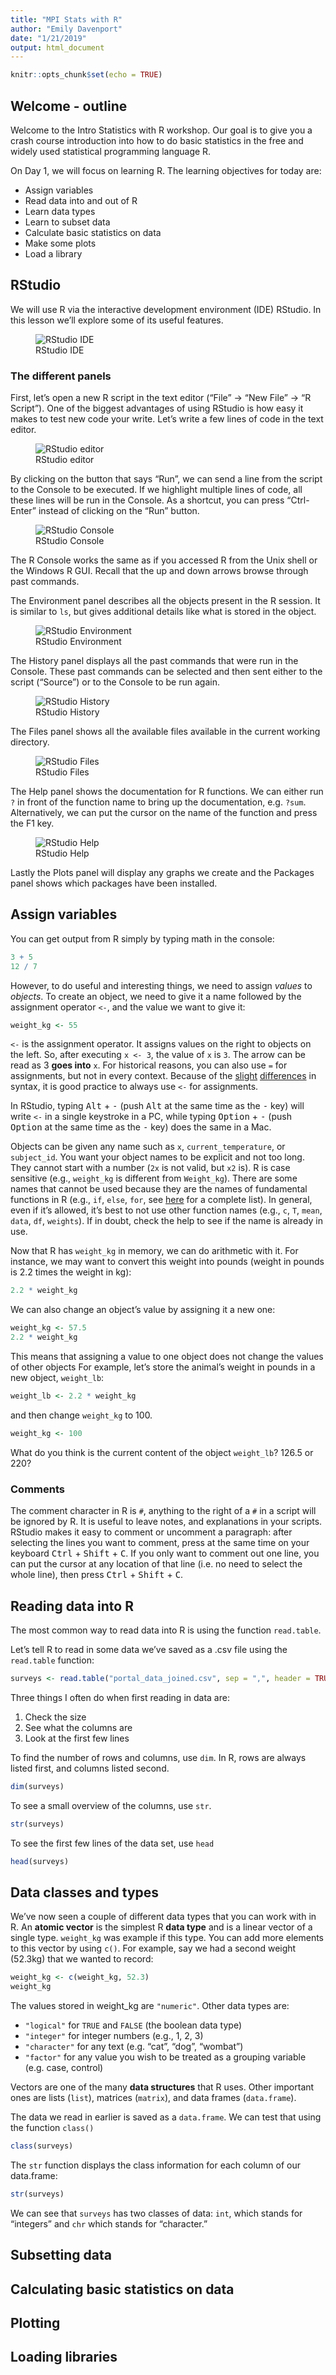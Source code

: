 ```yaml
---
title: "MPI Stats with R"
author: "Emily Davenport"
date: "1/21/2019"
output: html_document
---
```


```r
knitr::opts_chunk$set(echo = TRUE)
```

## Welcome - outline

Welcome to the Intro Statistics with R workshop. 
Our goal is to give you a crash course introduction into how to do basic statistics in the free and widely used statistical programming language R. 

On Day 1, we will focus on learning R. 
The learning objectives for today are:

* Assign variables
* Read data into and out of R
* Learn data types
* Learn to subset data
* Calculate basic statistics on data
* Make some plots
* Load a library

## RStudio
We will use R via the interactive development environment (IDE) RStudio.
In this lesson we'll explore some of its useful features.

![RStudio IDE](fig/rstudio-full.png)

### The different panels

First, let's open a new R script in the text editor ("File" -> "New File" -> "R Script").
One of the biggest advantages of using RStudio is how easy it makes to test new code your write.
Let's write a few lines of code in the text editor.

![RStudio editor](fig/rstudio-editor.png)

By clicking on the button that says "Run", we can send a line from the script to the Console to be executed.
If we highlight multiple lines of code, all these lines will be run in the Console.
As a shortcut, you can press "Ctrl-Enter" instead of clicking on the "Run" button.

![RStudio Console](fig/rstudio-console.png)

The R Console works the same as if you accessed R from the Unix shell or the Windows R GUI.
Recall that the up and down arrows browse through past commands.

The Environment panel describes all the objects present in the R session.
It is similar to `ls`, but gives additional details like what is stored in the object.

![RStudio Environment](fig/rstudio-environment.png)

The History panel displays all the past commands that were run in the Console.
These past commands can be selected and then sent either to the script ("Source") or to the Console to be run again.

![RStudio History](fig/rstudio-history.png)

The Files panel shows all the available files available in the current working directory.

![RStudio Files](fig/rstudio-files.png)

The Help panel shows the documentation for R functions.
We can either run `?` in front of the function name to bring up the documentation, e.g. `?sum`.
Alternatively, we can put the cursor on the name of the function and press the F1 key.

![RStudio Help](fig/rstudio-help.png)

Lastly the Plots panel will display any graphs we create and the Packages panel shows which packages have been installed.

## Assign variables

You can get output from R simply by typing math in the console:

```r
3 + 5
12 / 7
```

However, to do useful and interesting things, we need to assign _values_ to
_objects_. To create an object, we need to give it a name followed by the
assignment operator `<-`, and the value we want to give it:

```r
weight_kg <- 55
```

`<-` is the assignment operator. It assigns values on the right to objects on
the left. So, after executing `x <- 3`, the value of `x` is `3`. The arrow can
be read as 3 **goes into** `x`.  For historical reasons, you can also use `=`
for assignments, but not in every context. Because of the
[slight](http://blog.revolutionanalytics.com/2008/12/use-equals-or-arrow-for-assignment.html)
[differences](http://r.789695.n4.nabble.com/Is-there-any-difference-between-and-tp878594p878598.html)
in syntax, it is good practice to always use `<-` for assignments.

In RStudio, typing <kbd>Alt</kbd> + <kbd>-</kbd> (push <kbd>Alt</kbd> at the
same time as the <kbd>-</kbd> key) will write ` <- ` in a single keystroke in a PC, while typing <kbd>Option</kbd> + <kbd>-</kbd> (push <kbd>Option</kbd> at the
same time as the <kbd>-</kbd> key) does the same in a Mac.

Objects can be given any name such as `x`, `current_temperature`, or
`subject_id`. You want your object names to be explicit and not too long. They
cannot start with a number (`2x` is not valid, but `x2` is). R is case sensitive
(e.g., `weight_kg` is different from `Weight_kg`). There are some names that
cannot be used because they are the names of fundamental functions in R (e.g.,
`if`, `else`, `for`, see
[here](https://stat.ethz.ch/R-manual/R-devel/library/base/html/Reserved.html)
for a complete list). In general, even if it's allowed, it's best to not use
other function names (e.g., `c`, `T`, `mean`, `data`, `df`, `weights`). If in
doubt, check the help to see if the name is already in use. 

Now that R has `weight_kg` in memory, we can do arithmetic with it. For
instance, we may want to convert this weight into pounds (weight in pounds is 2.2 times the weight in kg):

```r
2.2 * weight_kg
```

We can also change an object's value by assigning it a new one:

```r
weight_kg <- 57.5
2.2 * weight_kg
```

This means that assigning a value to one object does not change the values of
other objects  For example, let's store the animal's weight in pounds in a new
object, `weight_lb`:

```r
weight_lb <- 2.2 * weight_kg
```

and then change `weight_kg` to 100.

```r
weight_kg <- 100
```

What do you think is the current content of the object `weight_lb`? 126.5 or 220?

### Comments

The comment character in R is `#`, anything to the right of a `#` in a script
will be ignored by R. It is useful to leave notes, and explanations in your
scripts.
RStudio makes it easy to comment or uncomment a paragraph: after selecting the
lines you  want to comment, press at the same time on your keyboard
<kbd>Ctrl</kbd> + <kbd>Shift</kbd> + <kbd>C</kbd>. If you only want to comment
out one line, you can put the cursor at any location of that line (i.e. no need 
to select the whole line), then press <kbd>Ctrl</kbd> + <kbd>Shift</kbd> + 
<kbd>C</kbd>.

## Reading data into R

The most common way to read data into R is using the function `read.table`.

Let's tell R to read in some data we've saved as a .csv file using the `read.table` function:

```r
surveys <- read.table("portal_data_joined.csv", sep = ",", header = TRUE, stringsAsFactors = FALSE)
```

Three things I often do when first reading in data are:

1. Check the size
2. See what the columns are
3. Look at the first few lines

To find the number of rows and columns, use `dim`. 
In R, rows are always listed first, and columns listed second. 

```r
dim(surveys)
```

To see a small overview of the columns, use `str`.

```r
str(surveys)
```

To see the first few lines of the data set, use `head`

```r
head(surveys)
```

## Data classes and types

We've now seen a couple of different data types that you can work with in R. 
An **atomic vector** is the simplest R **data type** and is a linear vector of a single type. 
`weight_kg` was example if this type. 
You can add more elements to this vector by using `c()`. 
For example, say we had a second weight (52.3kg) that we wanted to record:

```r
weight_kg <- c(weight_kg, 52.3)
weight_kg
```

The values stored in weight_kg are `"numeric"`.
Other data types are:

* `"logical"` for `TRUE` and `FALSE` (the boolean data type)
* `"integer"` for integer numbers (e.g., 1, 2, 3)
* `"character"` for any text (e.g. "cat", "dog", "wombat")
* `"factor"` for any value you wish to be treated as a grouping variable (e.g. case, control)

Vectors are one of the many **data structures** that R uses. Other important
ones are lists (`list`), matrices (`matrix`), and data frames (`data.frame`).

The data we read in earlier is saved as a `data.frame`.
We can test that using the function `class()`

```r
class(surveys)
```

The `str` function displays the class information for each column of our data.frame:

```r
str(surveys)
```

We can see that `surveys` has two classes of data: `int`, which stands for "integers" and `chr` which stands for "character."

## Subsetting data

## Calculating basic statistics on data

## Plotting

## Loading libraries




